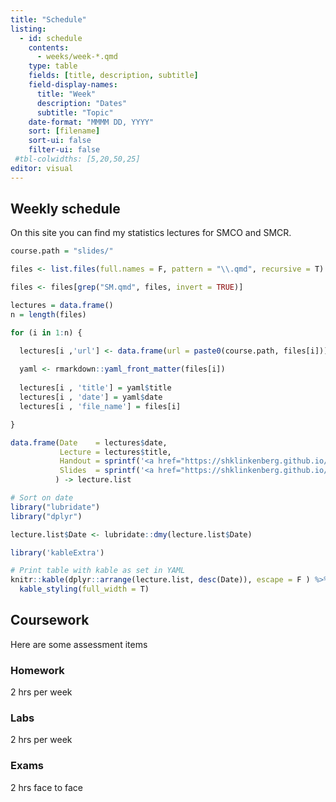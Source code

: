 ```yaml
---
title: "Schedule"
listing:
  - id: schedule
    contents:
      - weeks/week-*.qmd
    type: table
    fields: [title, description, subtitle]
    field-display-names:
      title: "Week"
      description: "Dates"
      subtitle: "Topic"
    date-format: "MMMM DD, YYYY"
    sort: [filename]
    sort-ui: false
    filter-ui: false
 #tbl-colwidths: [5,20,50,25]
editor: visual
---
```


## Weekly schedule

::: {#schedule}
:::

On this site you can find my statistics lectures for SMCO and SMCR.

```r
course.path = "slides/"

files <- list.files(full.names = F, pattern = "\\.qmd", recursive = T)

files <- files[grep("SM.qmd", files, invert = TRUE)]

lectures = data.frame()
n = length(files)

for (i in 1:n) {

  lectures[i ,'url'] <- data.frame(url = paste0(course.path, files[i]))
  
  yaml <- rmarkdown::yaml_front_matter(files[i])
  
  lectures[i , 'title'] = yaml$title
  lectures[i , 'date'] = yaml$date
  lectures[i , 'file_name'] = files[i]

}

data.frame(Date    = lectures$date, 
           Lecture = lectures$title,
           Handout = sprintf('<a href="https://shklinkenberg.github.io/statistics-lectures/%s" target="_blank" class="external">link</a>', gsub("qmd", "html", lectures$url)),
           Slides  = sprintf('<a href="https://shklinkenberg.github.io/statistics-lectures/%s" target="_blank" class="external">link</a>', gsub("qmd", "slide.html", lectures$url)) 
          ) -> lecture.list

# Sort on date
library("lubridate")
library("dplyr")

lecture.list$Date <- lubridate::dmy(lecture.list$Date)

library('kableExtra')

# Print table with kable as set in YAML
knitr::kable(dplyr::arrange(lecture.list, desc(Date)), escape = F ) %>%
  kable_styling(full_width = T)
```

## Coursework

Here are some assessment items

### Homework

2 hrs per week

### Labs

2 hrs per week

### Exams

2 hrs face to face
